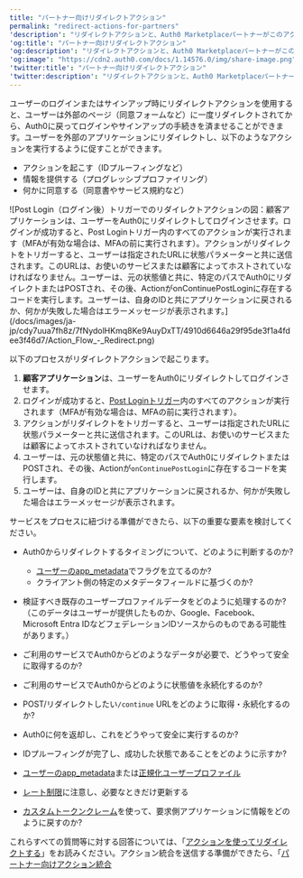 ---
title: "パートナー向けリダイレクトアクション"
permalink: "redirect-actions-for-partners"
'description': "リダイレクトアクションと、Auth0 Marketplaceパートナーがこのアクションを使ってどのようにログインフローをカスタマイズできるかについて説明します。"
'og:title': "パートナー向けリダイレクトアクション"
'og:description': "リダイレクトアクションと、Auth0 Marketplaceパートナーがこのアクションを使ってどのようにログインフローをカスタマイズできるかについて説明します。"
'og:image': "https://cdn2.auth0.com/docs/1.14576.0/img/share-image.png"
'twitter:title': "パートナー向けリダイレクトアクション"
'twitter:description': "リダイレクトアクションと、Auth0 Marketplaceパートナーがこのアクションを使ってどのようにログインフローをカスタマイズできるかについて説明します。"
---

ユーザーのログインまたはサインアップ時にリダイレクトアクションを使用すると、ユーザーは外部のページ（同意フォームなど）に一度リダイレクトされてから、Auth0に戻ってログインやサインアップの手続きを済ませることができます。ユーザーを外部のアプリケーションにリダイレクトし、以下のようなアクションを実行するように促すことができます。

* アクションを起こす（IDプルーフィングなど）
* 情報を提供する（プログレッシブプロファイリング）
* 何かに同意する（同意書やサービス規約など）

<Frame>![Post Login（ログイン後）トリガーでのリダイレクトアクションの図：顧客アプリケーションは、ユーザーをAuth0にリダイレクトしてログインさせます。ログインが成功すると、Post Loginトリガー内のすべてのアクションが実行されます（MFAが有効な場合は、MFAの前に実行されます）。アクションがリダイレクトをトリガーすると、ユーザーは指定されたURLに状態パラメーターと共に送信されます。このURLは、お使いのサービスまたは顧客によってホストされていなければなりません。ユーザーは、元の状態値と共に、特定のパスでAuth0にリダイレクトまたはPOSTされ、その後、ActionがonContinuePostLoginに存在するコードを実行します。ユーザーは、自身のIDと共にアプリケーションに戻されるか、何かが失敗した場合はエラーメッセージが表示されます。](/docs/images/ja-jp/cdy7uua7fh8z/7fNydolHKmq8Ke9AuyDxTT/4910d6646a29f95de3f1a4fdee3f46d7/Action_Flow_-_Redirect.png)</Frame>

以下のプロセスがリダイレクトアクションで起こります。

1. **顧客アプリケーション**は、ユーザーをAuth0にリダイレクトしてログインさせます。
2. ログインが成功すると、[Post Loginトリガー](/docs/ja-jp/customize/actions/explore-triggers/signup-and-login-triggers/login-trigger)内のすべてのアクションが実行されます（MFAが有効な場合は、MFAの前に実行されます）。
3. アクションがリダイレクトをトリガーすると、ユーザーは指定されたURLに状態パラメーターと共に送信されます。このURLは、お使いのサービスまたは顧客によってホストされていなければなりません。
4. ユーザーは、元の状態値と共に、特定のパスでAuth0にリダイレクトまたはPOSTされ、その後、Actionが`onContinuePostLogin`に存在するコードを実行します。
5. ユーザーは、自身のIDと共にアプリケーションに戻されるか、何かが失敗した場合はエラーメッセージが表示されます。

サービスをプロセスに紐づける準備ができたら、以下の重要な要素を検討してください。

* Auth0からリダイレクトするタイミングについて、どのように判断するのか?

  + [ユーザーのapp_metadata](/docs/ja-jp/manage-users/user-accounts/metadata/manage-metadata-rules)でフラグを立てるのか?
  + クライアント側の特定のメタデータフィールドに基づくのか?
* 検証すべき既存のユーザープロファイルデータをどのように処理するのか?（このデータはユーザーが提供したものか、Google、Facebook、Microsoft Entra IDなどフェデレーションIDソースからのものである可能性があります。）
* ご利用のサービスでAuth0からどのようなデータが必要で、どうやって安全に取得するのか?
* ご利用のサービスでAuth0からどのように状態値を永続化するのか?
* POST/リダイレクトしたい`/continue` URLをどのように取得・永続化するのか?
* Auth0に何を返却し、これをどうやって安全に実行するのか?
* IDプルーフィングが完了し、成功した状態であることをどのように示すか?
* [ユーザーのapp_metadata](/docs/ja-jp/manage-users/user-accounts/metadata/manage-metadata-rules)または[正規化ユーザープロファイル](/docs/ja-jp/manage-users/user-accounts/user-profiles/user-profile-structure)
* [レート制限](/docs/ja-jp/troubleshoot/customer-support/operational-policies/rate-limit-policy/management-api-endpoint-rate-limits)に注意し、必要なときだけ更新する
* [カスタムトークンクレーム](/docs/ja-jp/get-started/apis/scopes/sample-use-cases-scopes-and-claims)を使って、要求側アプリケーションに情報をどのように戻すのか?

これらすべての質問等に対する回答については、「[アクションを使ってリダイレクトする](/docs/ja-jp/customize/actions/explore-triggers/signup-and-login-triggers/login-trigger/redirect-with-actions)」をお読みください。アクション統合を送信する準備ができたら、「[パートナー向けアクション統合](/docs/ja-jp/customize/integrations/marketplace-partners/actions-integrations-for-partners)